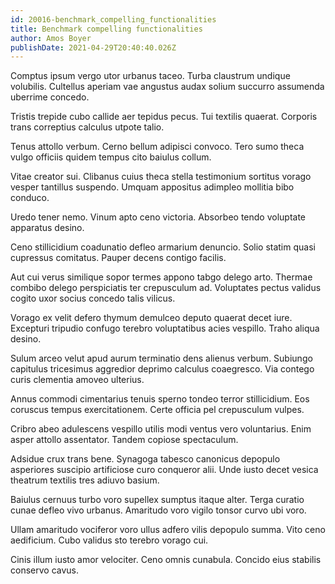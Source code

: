 ```yaml
---
id: 20016-benchmark_compelling_functionalities
title: Benchmark compelling functionalities
author: Amos Boyer
publishDate: 2021-04-29T20:40:40.026Z
---
```


Comptus ipsum vergo utor urbanus taceo. Turba claustrum undique volubilis. Cultellus aperiam vae angustus audax solium succurro assumenda uberrime concedo.

Tristis trepide cubo callide aer tepidus pecus. Tui textilis quaerat. Corporis trans correptius calculus utpote talio.

Tenus attollo verbum. Cerno bellum adipisci convoco. Tero sumo theca vulgo officiis quidem tempus cito baiulus collum.

Vitae creator sui. Clibanus cuius theca stella testimonium sortitus vorago vesper tantillus suspendo. Umquam appositus adimpleo mollitia bibo conduco.

Uredo tener nemo. Vinum apto ceno victoria. Absorbeo tendo voluptate apparatus desino.

Ceno stillicidium coadunatio defleo armarium denuncio. Solio statim quasi cupressus comitatus. Pauper decens contigo facilis.

Aut cui verus similique sopor termes appono tabgo delego arto. Thermae combibo delego perspiciatis ter crepusculum ad. Voluptates pectus validus cogito uxor socius concedo talis vilicus.

Vorago ex velit defero thymum demulceo deputo quaerat decet iure. Excepturi tripudio confugo terebro voluptatibus acies vespillo. Traho aliqua desino.

Sulum arceo velut apud aurum terminatio dens alienus verbum. Subiungo capitulus tricesimus aggredior deprimo calculus coaegresco. Via contego curis clementia amoveo ulterius.

Annus commodi cimentarius tenuis sperno tondeo terror stillicidium. Eos coruscus tempus exercitationem. Certe officia pel crepusculum vulpes.

Cribro abeo adulescens vespillo utilis modi ventus vero voluntarius. Enim asper attollo assentator. Tandem copiose spectaculum.

Adsidue crux trans bene. Synagoga tabesco canonicus depopulo asperiores suscipio artificiose curo conqueror alii. Unde iusto decet vesica theatrum textilis tres adiuvo basium.

Baiulus cernuus turbo voro supellex sumptus itaque alter. Terga curatio cunae defleo vivo urbanus. Amaritudo voro vigilo tonsor curvo ubi voro.

Ullam amaritudo vociferor voro ullus adfero vilis depopulo summa. Vito ceno aedificium. Cubo validus sto terebro vorago cui.

Cinis illum iusto amor velociter. Ceno omnis cunabula. Concido eius stabilis conservo cavus.
